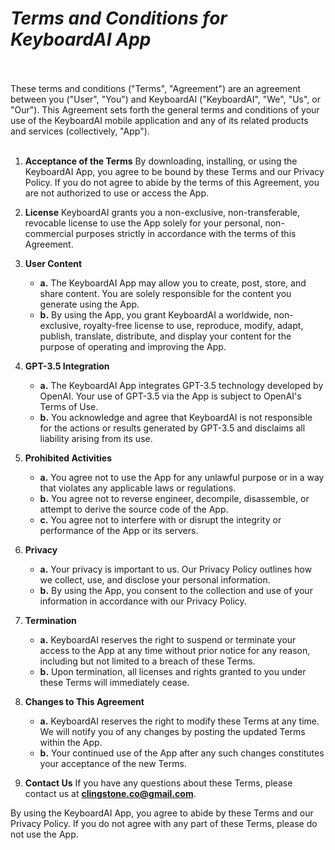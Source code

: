# ***Terms and Conditions for KeyboardAI App***
<br></br>
These terms and conditions ("Terms", "Agreement") are an agreement between you ("User", "You") and KeyboardAI ("KeyboardAI", "We", "Us", or "Our"). This Agreement sets forth the general terms and conditions of your use of the KeyboardAI mobile application and any of its related products and services (collectively, "App").
<br></br>
1. **Acceptance of the Terms**
By downloading, installing, or using the KeyboardAI App, you agree to be bound by these Terms and our Privacy Policy. If you do not agree to abide by the terms of this Agreement, you are not authorized to use or access the App.

2. **License**
KeyboardAI grants you a non-exclusive, non-transferable, revocable license to use the App solely for your personal, non-commercial purposes strictly in accordance with the terms of this Agreement.

3. **User Content**
   - **a.** The KeyboardAI App may allow you to create, post, store, and share content. You are solely responsible for the content you generate using the App.
   - **b.** By using the App, you grant KeyboardAI a worldwide, non-exclusive, royalty-free license to use, reproduce, modify, adapt, publish, translate, distribute, and display your content for the purpose of operating and improving the App.

4. **GPT-3.5 Integration**
   - **a.** The KeyboardAI App integrates GPT-3.5 technology developed by OpenAI. Your use of GPT-3.5 via the App is subject to OpenAI's Terms of Use.
   - **b.** You acknowledge and agree that KeyboardAI is not responsible for the actions or results generated by GPT-3.5 and disclaims all liability arising from its use.

5. **Prohibited Activities**
   - **a.** You agree not to use the App for any unlawful purpose or in a way that violates any applicable laws or regulations.
   - **b.** You agree not to reverse engineer, decompile, disassemble, or attempt to derive the source code of the App.
   - **c.** You agree not to interfere with or disrupt the integrity or performance of the App or its servers.

6. **Privacy**
   - **a.** Your privacy is important to us. Our Privacy Policy outlines how we collect, use, and disclose your personal information.
   - **b.** By using the App, you consent to the collection and use of your information in accordance with our Privacy Policy.

7. **Termination**
   - **a.** KeyboardAI reserves the right to suspend or terminate your access to the App at any time without prior notice for any reason, including but not limited to a breach of these Terms.
   - **b.** Upon termination, all licenses and rights granted to you under these Terms will immediately cease.

8. **Changes to This Agreement**
   - **a.** KeyboardAI reserves the right to modify these Terms at any time. We will notify you of any changes by posting the updated Terms within the App.
   - **b.** Your continued use of the App after any such changes constitutes your acceptance of the new Terms.

9. **Contact Us**
If you have any questions about these Terms, please contact us at **clingstone.co@gmail.com**.

By using the KeyboardAI App, you agree to abide by these Terms and our Privacy Policy. If you do not agree with any part of these Terms, please do not use the App.